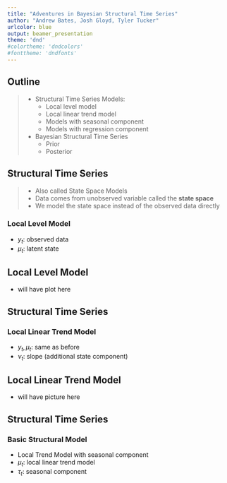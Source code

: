 ```yaml
---
title: "Adventures in Bayesian Structural Time Series"
author: "Andrew Bates, Josh Gloyd, Tyler Tucker"
urlcolor: blue
output: beamer_presentation
theme: 'dnd'
#colortheme: 'dndcolors'
#fonttheme: 'dndfonts'
---
```



## Outline

> - Structural Time Series Models:
>     - Local level model
>     - Local linear trend model
>     - Models with seasonal component
>     - Models with regression component
> - Bayesian Structural Time Series 
>     - Prior
>     - Posterior

<!-- new slide -->

## Structural Time Series 

> - Also called State Space Models
> - Data comes from unobserved variable called the  **state space**
> - We model the state space instead of the observed data directly

### Local Level Model

- $y_t$: observed data
- $\mu_t$: latent state

\begin{align*}
y_t &= \mu_t + \varepsilon_t  &\varepsilon_t \sim N(0,\sigma^2_{\varepsilon}) \\
\mu_{t+1} &= \mu_t + \xi_t  &\xi_t \sim N(0, \sigma^2_{\xi}) 
\end{align*}

<!-- new slide -->

## Local Level Model

- will have plot here

<!-- new slide -->

## Structural Time Series

### Local Linear Trend Model

- $y_t, \mu_t$: same as before
- $\nu_t$: slope (additional state component)

\begin{align*}
y_t &= \mu_t + \varepsilon_t  &\varepsilon_t \sim N(0, \sigma_{\varepsilon}^2) \\
\mu_{t+1} &= \mu_t + \nu_t + \xi_t  &\xi_t \sim N(0, \sigma_{\xi}^2) \\
\nu_{t+1} &= \nu_t + \zeta_t  &\zeta_t \sim N(0, \sigma_{\zeta}^2)
\end{align*}

<!-- new slide -->

## Local Linear Trend Model

- will have picture here


<!-- new slide -->

## Structural Time Series

### Basic Structural Model

- Local Trend Model with seasonal component
- $\mu_t$: local linear trend model
- $\tau_t$: seasonal component

\begin{align*}
&y_t = \mu_t + \tau_t + \zeta_t  &\zeta_t \sim N(0, \sigma^2_{\zeta})
\end{align*}





